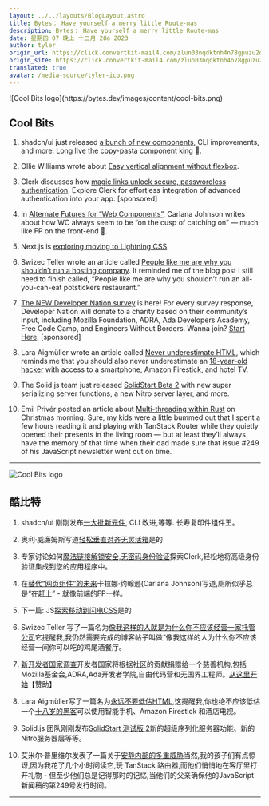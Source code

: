 ```yaml
---
layout: ../../layouts/BlogLayout.astro
title: Bytes： Have yourself a merry little Route-mas
description: Bytes： Have yourself a merry little Route-mas
date: 星期四 07 晚上 十二月 28o 2023
author: tyler
origin_url: https://click.convertkit-mail4.com/zlun03nqdktnh4n78gpuzu2dmz000/7qh7h2uoor8z7qbz/aHR0cHM6Ly9ieXRlcy5kZXYvYXJjaGl2ZXMvMjQ5
origin_site: https://click.convertkit-mail4.com/zlun03nqdktnh4n78gpuzu2dmz000/7qh7h2uoor8z7qbz/aHR0cHM6Ly9ieXRlcy5kZXYvYXJjaGl2ZXMvMjQ5
translated: true
avatar: /media-source/tyler-ico.png
---
```



<Reference client:only="react" title="Bytes： Have yourself a merry little Route-mas" url="https://click.convertkit-mail4.com/zlun03nqdktnh4n78gpuzu2dmz000/7qh7h2uoor8z7qbz/aHR0cHM6Ly9ieXRlcy5kZXYvYXJjaGl2ZXMvMjQ5" />

<Detail client:only="react">
	![Cool Bits logo](https://bytes.dev/images/content/cool-bits.png)

## Cool Bits

1.  shadcn/ui just released [a bunch of new components](https://click.convertkit-mail4.com/zlun03nqdktnh4n78gpuzu2dmz000/9qhzhduppox9vqh9/aHR0cHM6Ly91aS5zaGFkY24uY29tL2RvY3MvY2hhbmdlbG9n), CLI improvements, and more. Long live the copy-pasta component king 🫡.
    
2.  Ollie Williams wrote about [Easy vertical alignment without flexbox](https://click.convertkit-mail4.com/zlun03nqdktnh4n78gpuzu2dmz000/3ohphdu77erz52br/aHR0cHM6Ly9mdWxseXN0YWNrZWQubmV0L3ZlcnRpY2FsLWFsaWdubWVudC8=).
    
3.  Clerk discusses how [magic links unlock secure, passwordless authentication](https://click.convertkit-mail4.com/zlun03nqdktnh4n78gpuzu2dmz000/48hvh7urr49gdqtx/aHR0cHM6Ly9jbGVyay5jb20vYmxvZy9tYWdpYy1saW5rcz91dG1fc291cmNlPXNwb25zb3JzaGlwJnV0bV9tZWRpdW09bmV3c2xldHRlciZ1dG1fY2FtcGFpZ249Ynl0ZXMuZGV2JnV0bV9jb250ZW50PTEyLTI4LTIwMjM=). Explore Clerk for effortless integration of advanced authentication into your app. \[sponsored\]
    
4.  In [Alternate Futures for “Web Components”](https://click.convertkit-mail4.com/zlun03nqdktnh4n78gpuzu2dmz000/wnh2h6uwwe4g23u7/aHR0cHM6Ly9ibG9nLmNhcmxhbmEubmV0L3Bvc3QvMjAyMy93ZWItY29tcG9uZW50LWFsdGVybmF0aXZlLWZ1dHVyZXMv), Carlana Johnson writes about how WC always seem to be “on the cusp of catching on” — much like FP on the front-end 🥁.
    
5.  Next.js is [exploring moving to Lightning CSS](https://click.convertkit-mail4.com/zlun03nqdktnh4n78gpuzu2dmz000/reh8h9u00g7xl5s2/aHR0cHM6Ly90d2l0dGVyLmNvbS9sZWVlcm9iL3N0YXR1cy8xNzQwMTI0NDYxNjgzNDA5MDQy).
    
6.  Swizec Teller wrote an article called [People like me are why you shouldn’t run a hosting company](https://click.convertkit-mail4.com/zlun03nqdktnh4n78gpuzu2dmz000/08hwhgudd3xz6mfl/aHR0cHM6Ly9zd2l6ZWMuY29tL2Jsb2cvcGVvcGxlLWxpa2UtbWUtYXJlLXdoeS15b3Utc2hvdWxkbnQtcnVuLWEtaG9zdGluZy1jb21wYW55Lw==). It reminded me of the blog post I still need to finish called, “People like me are why you shouldn’t run an all-you-can-eat potstickers restaurant.”
    
7.  [The NEW Developer Nation survey](https://click.convertkit-mail4.com/zlun03nqdktnh4n78gpuzu2dmz000/8ghqh3ullm396lik/aHR0cHM6Ly9kZXZlbG9wZXJlY29ub21pY3MubmV0Lz9tZW1iZXJfaWQ9Ynl0ZXMmdXRtX21lZGl1bT1ubF9hZDI=) is here! For every survey response, Developer Nation will donate to a charity based on their community’s input, including Mozilla Foundation, ADRA, Ada Developers Academy, Free Code Camp, and Engineers Without Borders. Wanna join? [Start Here](https://click.convertkit-mail4.com/zlun03nqdktnh4n78gpuzu2dmz000/8ghqh3ullm396lik/aHR0cHM6Ly9kZXZlbG9wZXJlY29ub21pY3MubmV0Lz9tZW1iZXJfaWQ9Ynl0ZXMmdXRtX21lZGl1bT1ubF9hZDI=). \[sponsored\]
    
8.  Lara Aigmüller wrote an article called [Never underestimate HTML](https://click.convertkit-mail4.com/zlun03nqdktnh4n78gpuzu2dmz000/vqh3hmuppz4g9obg/aHR0cHM6Ly93d3cuaHRtaGVsbC5kZXYvYWR2ZW50Y2FsZW5kYXIvMjAyMy8yNC8=), which reminds me that you should also never underestimate an [18-year-old hacker](https://click.convertkit-mail4.com/zlun03nqdktnh4n78gpuzu2dmz000/l2heh6u3384rm6u6/aHR0cHM6Ly93d3cuYmJjLmNvbS9uZXdzL3RlY2hub2xvZ3ktNjc2NjMxMjg=) with access to a smartphone, Amazon Firestick, and hotel TV.
    
9.  The Solid.js team just released [SolidStart Beta 2](https://click.convertkit-mail4.com/zlun03nqdktnh4n78gpuzu2dmz000/m2h7h6u88d9e6ecm/aHR0cHM6Ly9naXRodWIuY29tL3NvbGlkanMvc29saWQtc3RhcnQvcmVsZWFzZXMvdGFnL3YwLjQuMA==) with new super serializing server functions, a new Nitro server layer, and more.
    
10.  Emil Privér posted an article about [Multi-threading within Rust](https://click.convertkit-mail4.com/zlun03nqdktnh4n78gpuzu2dmz000/dphehmu00lk59rfm/aHR0cHM6Ly9wcml2ZXIuZGV2L2Jsb2cvcnVzdC9tdWx0aS10aHJlYWRpbmcv) on Christmas morning. Sure, my kids were a little bummed out that I spent a few hours reading it and playing with TanStack Router while they quietly opened their presents in the living room — but at least they’ll always have the memory of that time when their dad made sure that issue #249 of his JavaScript newsletter went out on time.
    

* * *


</Detail>

![Cool Bits logo](https://bytes.dev/images/content/cool-bits.png)

## 酷比特

1. shadcn/ui 刚刚发布[一大批新元件](https://click.convertkit-mail4.com/zlun03nqdktnh4n78gpuzu2dmz000/9qhzhduppox9vqh9/aHR0cHM6Ly91aS5zaGFkY24uY29tL2RvY3MvY2hhbmdlbG9n), CLI 改进,等等. 长寿复印件组件王。

2. 奥利·威廉姆斯写道[轻松垂直对齐无灵活箱](https://click.convertkit-mail4.com/zlun03nqdktnh4n78gpuzu2dmz000/3ohphdu77erz52br/aHR0cHM6Ly9mdWxseXN0YWNrZWQubmV0L3ZlcnRpY2FsLWFsaWdubWVudC8=)是的

3. 专家讨论如何[魔法链接解锁安全,无密码身份验证](https://click.convertkit-mail4.com/zlun03nqdktnh4n78gpuzu2dmz000/48hvh7urr49gdqtx/aHR0cHM6Ly9jbGVyay5jb20vYmxvZy9tYWdpYy1saW5rcz91dG1fc291cmNlPXNwb25zb3JzaGlwJnV0bV9tZWRpdW09bmV3c2xldHRlciZ1dG1fY2FtcGFpZ249Ynl0ZXMuZGV2JnV0bV9jb250ZW50PTEyLTI4LTIwMjM=)探索Clerk,轻松地将高级身份验证集成到您的应用程序中。

4. 在[替代“网页组件”的未来](https://click.convertkit-mail4.com/zlun03nqdktnh4n78gpuzu2dmz000/wnh2h6uwwe4g23u7/aHR0cHM6Ly9ibG9nLmNhcmxhbmEubmV0L3Bvc3QvMjAyMy93ZWItY29tcG9uZW50LWFsdGVybmF0aXZlLWZ1dHVyZXMv)卡拉娜·约翰逊(Carlana Johnson)写道,厕所似乎总是“在赶上” - 就像前端的FP一样。

5. 下一篇: JS[探索移动到闪电CSS](https://click.convertkit-mail4.com/zlun03nqdktnh4n78gpuzu2dmz000/reh8h9u00g7xl5s2/aHR0cHM6Ly90d2l0dGVyLmNvbS9sZWVlcm9iL3N0YXR1cy8xNzQwMTI0NDYxNjgzNDA5MDQy)是的

6. Swizec Teller 写了一篇名为[像我这样的人就是为什么你不应该经营一家托管公司](https://click.convertkit-mail4.com/zlun03nqdktnh4n78gpuzu2dmz000/08hwhgudd3xz6mfl/aHR0cHM6Ly9zd2l6ZWMuY29tL2Jsb2cvcGVvcGxlLWxpa2UtbWUtYXJlLXdoeS15b3Utc2hvdWxkbnQtcnVuLWEtaG9zdGluZy1jb21wYW55Lw==)它提醒我,我仍然需要完成的博客帖子叫做“像我这样的人为什么你不应该经营一间你可以吃的鸡尾酒餐厅。

7. [新开发者国家调查](https://click.convertkit-mail4.com/zlun03nqdktnh4n78gpuzu2dmz000/8ghqh3ullm396lik/aHR0cHM6Ly9kZXZlbG9wZXJlY29ub21pY3MubmV0Lz9tZW1iZXJfaWQ9Ynl0ZXMmdXRtX21lZGl1bT1ubF9hZDI=)开发者国家将根据社区的贡献捐赠给一个慈善机构,包括Mozilla基金会,ADRA,Ada开发者学院,自由代码营和无国界工程师。[从这里开始](https://click.convertkit-mail4.com/zlun03nqdktnh4n78gpuzu2dmz000/8ghqh3ullm396lik/aHR0cHM6Ly9kZXZlbG9wZXJlY29ub21pY3MubmV0Lz9tZW1iZXJfaWQ9Ynl0ZXMmdXRtX21lZGl1bT1ubF9hZDI=)【赞助】

8. Lara Aigmüller写了一篇名为[永远不要低估HTML](https://click.convertkit-mail4.com/zlun03nqdktnh4n78gpuzu2dmz000/vqh3hmuppz4g9obg/aHR0cHM6Ly93d3cuaHRtaGVsbC5kZXYvYWR2ZW50Y2FsZW5kYXIvMjAyMy8yNC8=),这提醒我,你也绝不应该低估一个[十八岁的黑客](https://click.convertkit-mail4.com/zlun03nqdktnh4n78gpuzu2dmz000/l2heh6u3384rm6u6/aHR0cHM6Ly93d3cuYmJjLmNvbS9uZXdzL3RlY2hub2xvZ3ktNjc2NjMxMjg=)可以使用智能手机、Amazon Firestick 和酒店电视。

9. Solid.js 团队刚刚发布[SolidStart 测试版 2](https://click.convertkit-mail4.com/zlun03nqdktnh4n78gpuzu2dmz000/m2h7h6u88d9e6ecm/aHR0cHM6Ly9naXRodWIuY29tL3NvbGlkanMvc29saWQtc3RhcnQvcmVsZWFzZXMvdGFnL3YwLjQuMA==)新的超级序列化服务器功能、新的Nitro服务器层等等。

10. 艾米尔·普里维尔发表了一篇关于[安静内部的多重威胁](https://click.convertkit-mail4.com/zlun03nqdktnh4n78gpuzu2dmz000/dphehmu00lk59rfm/aHR0cHM6Ly9wcml2ZXIuZGV2L2Jsb2cvcnVzdC9tdWx0aS10aHJlYWRpbmcv)当然,我的孩子们有点惊讶,因为我花了几个小时阅读它,玩 TanStack 路由器,而他们悄悄地在客厅里打开礼物 - 但至少他们总是记得那时的记忆,当他们的父亲确保他的JavaScript新闻稿的第249号发行时间。

***


